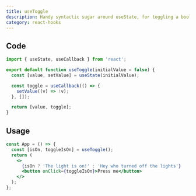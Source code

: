 ```yaml
---
title: useToggle
description: Handy syntactic sugar around useState, for toggling a boolean value on and off.
category: react-hooks
---
```


## Code

```jsx
import { useState, useCallback } from 'react';

export default function useToggle(initialValue = false) {
  const [value, setValue] = useState(initialValue);

  const toggle = useCallback(() => {
    setValue((v) => !v);
  }, []);

  return [value, toggle];
}
```

## Usage

```jsx
const App = () => {
  const [isOn, toggleIsOn] = useToggle();
  return (
    <>
      {isOn ? 'The light is on!' : 'Hey who turned off the lights'}
      <button onClick={toggleIsOn}>Press me</button>
    </>
  );
};
```

